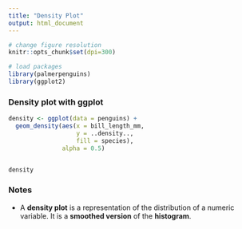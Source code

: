 ```yaml
---
title: "Density Plot"
output: html_document
---
```


```r
# change figure resolution
knitr::opts_chunk$set(dpi=300)

# load packages
library(palmerpenguins)
library(ggplot2)
```

### Density plot with ggplot
```r
density <- ggplot(data = penguins) +
  geom_density(aes(x = bill_length_mm, 
                   y = ..density..,
                   fill = species),
               alpha = 0.5)


density
```

### Notes
- A **density plot** is a representation of the distribution of a numeric variable. It is a **smoothed version** of the **histogram**.